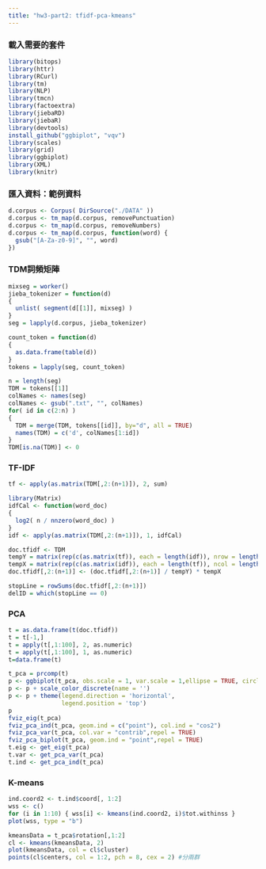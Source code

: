 ```yaml
---
title: "hw3-part2: tfidf-pca-kmeans"
---
```

### 載入需要的套件
```r
library(bitops)
library(httr)
library(RCurl)
library(tm)
library(NLP)
library(tmcn)
library(factoextra)
library(jiebaRD)
library(jiebaR)
library(devtools)
install_github("ggbiplot", "vqv")
library(scales)
library(grid)
library(ggbiplot)
library(XML)
library(knitr)
```

### 匯入資料：範例資料
```r
d.corpus <- Corpus( DirSource("./DATA" ))
d.corpus <- tm_map(d.corpus, removePunctuation)
d.corpus <- tm_map(d.corpus, removeNumbers)
d.corpus <- tm_map(d.corpus, function(word) {
  gsub("[A-Za-z0-9]", "", word)
})
```

### TDM詞頻矩陣
```r
mixseg = worker()
jieba_tokenizer = function(d)
{
  unlist( segment(d[[1]], mixseg) )
}
seg = lapply(d.corpus, jieba_tokenizer)

count_token = function(d)
{
  as.data.frame(table(d))
}
tokens = lapply(seg, count_token)

n = length(seg)
TDM = tokens[[1]]
colNames <- names(seg)
colNames <- gsub(".txt", "", colNames)
for( id in c(2:n) )
{
  TDM = merge(TDM, tokens[[id]], by="d", all = TRUE)
  names(TDM) = c('d', colNames[1:id])
}
TDM[is.na(TDM)] <- 0
```

### TF-IDF
```r
tf <- apply(as.matrix(TDM[,2:(n+1)]), 2, sum)

library(Matrix)
idfCal <- function(word_doc)
{ 
  log2( n / nnzero(word_doc) ) 
}
idf <- apply(as.matrix(TDM[,2:(n+1)]), 1, idfCal)

doc.tfidf <- TDM
tempY = matrix(rep(c(as.matrix(tf)), each = length(idf)), nrow = length(idf))
tempX = matrix(rep(c(as.matrix(idf)), each = length(tf)), ncol = length(tf), byrow = TRUE)
doc.tfidf[,2:(n+1)] <- (doc.tfidf[,2:(n+1)] / tempY) * tempX

stopLine = rowSums(doc.tfidf[,2:(n+1)])
delID = which(stopLine == 0)
```

### PCA
```r
t = as.data.frame(t(doc.tfidf))
t = t[-1,]
t = apply(t[,1:100], 2, as.numeric)
t = apply(t[,1:100], 1, as.numeric)
t=data.frame(t)

t_pca = prcomp(t)
p <- ggbiplot(t_pca, obs.scale = 1, var.scale = 1,ellipse = TRUE, circle = TRUE)
p <- p + scale_color_discrete(name = '')
p <- p + theme(legend.direction = 'horizontal', 
               legend.position = 'top')
p
fviz_eig(t_pca)
fviz_pca_ind(t_pca, geom.ind = c("point"), col.ind = "cos2")
fviz_pca_var(t_pca, col.var = "contrib",repel = TRUE)
fviz_pca_biplot(t_pca, geom.ind = "point",repel = TRUE)
t.eig <- get_eig(t_pca)
t.var <- get_pca_var(t_pca)
t.ind <- get_pca_ind(t_pca)
```

### K-means
```r
ind.coord2 <- t.ind$coord[, 1:2]
wss <- c()
for (i in 1:10) { wss[i] <- kmeans(ind.coord2, i)$tot.withinss }
plot(wss, type = "b")

kmeansData = t_pca$rotation[,1:2]
cl <- kmeans(kmeansData, 2)
plot(kmeansData, col = cl$cluster)
points(cl$centers, col = 1:2, pch = 8, cex = 2) #分兩群
```